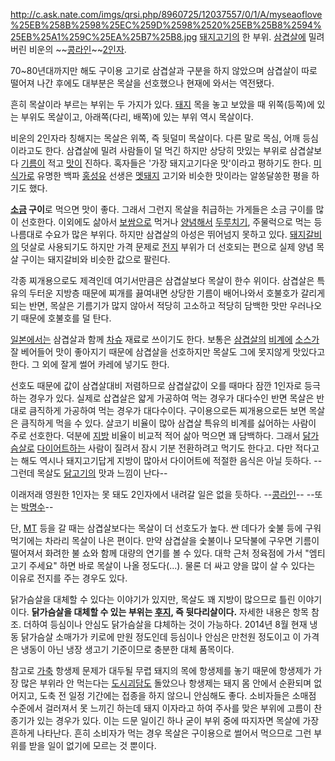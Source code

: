 http://c.ask.nate.com/imgs/qrsi.php/8960725/12037557/0/1/A/myseaoflove%25EB%258B%2598%25EC%259D%2598%2520%25EB%25B8%2594%25EB%25A1%259C%25EA%25B7%25B8.jpg
[[돼지고기]]의 한 부위. [[삼겹살]]에 밀려버린 비운의 ~~[[콩라인]]~~[[2등|2인자]].

70~80년대까지만 해도 구이용 고기로 삼겹살과 구분을 하지 않았으며 삼겹살이 따로 떨어져 나간 후에도 대부분은 목살을 선호했으나 현재에 와서는 역전됐다.

흔히 목살이라 부르는 부위는 두 가지가 있다. [[돼지]] 목을 놓고 보았을 때 위쪽(등쪽)에 있는 부위도 목살이고, 아래쪽(다리, 배쪽)에 있는 부위 역시 목살이다.

비운의 2인자라 칭해지는 목살은 위쪽, 즉 뒷덜미 목살이다. 다른 말로 목심, 어깨 등심이라고도 한다. 삼겹살에 밀려 사람들이 덜 먹긴 하지만 상당히 맛있는 부위로 삼겹살보다 [[기름]]이 적고 [[맛]]이 진하다. 혹자들은 '가장 돼지고기다운 맛'이라고 평하기도 한다. [[미식가]]로 유명한 백파 [[홍성유]] 선생은 [[멧돼지]] 고기와 비슷한 맛이라는 알쏭달쏭한 평을 하기도 했다.

'''[[소금]] 구이'''로 먹으면 맛이 좋다. 그래서 그런지 목살을 취급하는 가게들은 소금 구이를 많이 선호한다. 이외에도 삶아서 [[보쌈]]으로 먹거나 [[양념]]해서 [[두루치기]], 주물럭으로 먹는 등 나름대로 수요가 많은 부위다. 하지만 삼겹살의 아성은 뛰어넘지 못하고 있다. [[돼지갈비]]의 덧살로 사용되기도 하지만 가격 문제로 [[전지]] 부위가 더 선호되는 편으로 실제 양념 목살 구이는 돼지갈비와 비슷한 값으로 팔린다.

각종 찌개용으로도 제격인데 여기서만큼은 삼겹살보다 목살이 한수 위이다. 삼겹살은 특유의 두터운 지방층 때문에 찌개를 끓여내면 상당한 기름이 배어나와서 호불호가 갈리게 되는 반면, 목살은 기름기가 많지 않아서 적당히 고소하고 적당히 담백한 맛만 우러나오기 때문에 호불호를 덜 탄다.

[[일본]]에서는 삼겹살과 함께 [[차슈]] 재료로 쓰이기도 한다. 보통은 [[삼겹살]]의 [[비계]]에 [[소스]]가 잘 베어들어 맛이 좋아지기 때문에 삼겹살을 선호하지만 목살도 그에 못지않게 맛있다고 한다. 그 외에 잘게 썰어 카레에 넣기도 한다.

선호도 때문에 값이 삼겹살대비 저렴하므로 삼겹살값이 오를 때마다 잠깐 1인자로 등극하는 경우가 있다. 실제로 삽겹살은 얇게 가공하여 먹는 경우가 대다수인 반면 목살은 반대로 큼직하게 가공하여 먹는 경우가 대다수이다. 구이용으로든 찌개용으로든 보면 목살은 큼직하게 먹을 수 있다. 살코기 비율이 많아 삼겹살 특유의 비계를 싫어하는 사람이 주로 선호한다. 덕분에 [[지방]] 비율이 비교적 적어 삶아 먹으면 꽤 담백하다. 그래서 [[닭가슴살]]로 [[다이어트]]하는 사람이 질려서 잠시 기분 전환하려고 먹기도 한다고. 다만 적다고는 해도 역시나 돼지고기답게 지방이 많아서 다이어트에 적절한 음식은 아닐 듯하다. --그런데 목살도 [[닭고기]]의 맛과 느낌이 난다--

이래저래 영원한 1인자는 못 돼도 2인자에서 내려갈 일은 없을 듯하다. --[[콩라인]]-- --또는 [[박명수]]--

단, [[MT]] 등을 갈 때는 삼겹살보다는 목살이 더 선호도가 높다. 싼 데다가 숯불 등에 구워 먹기에는 차라리 목살이 나은 편이다. 만약 삼겹살을 숯불이나 모닥불에 구우면 기름이 떨어져서 화려한 불 쇼와 함께 대량의 연기를 볼 수 있다. 대학 근처 정육점에 가서 "엠티 고기 주세요" 하면 바로 목살이 나올 정도다(...). 물론 더 싸고 양을 많이 살 수 있다는 이유로 전지를 주는 경우도 있다.

닭가슴살을 대체할 수 있다는 이야기가 있지만, 목살도 꽤 지방이 많으므로 틀린 이야기이다. '''닭가슴살을 대체할 수 있는 부위는 [[후지]], 즉 뒷다리살이다.''' 자세한 내용은 항목 참조. 더하여 등심이나 안심도 닭가슴살을 댜체하는 것이 가능하다. 2014년 8월 현재 냉동 닭가슴살 소매가가 키로에 만원 정도인데 등심이나 안심은 만천원 정도이고 이 가격은 냉동이 아닌 냉장 생고기 기준이므로 충분한 대체 품목이다. 

참고로 [[가축]] 항생제 문제가 대두될 무렵 돼지의 목에 항생제를 놓기 때문에 항생제가 가장 많은 부위라 안 먹는다는 [[도시괴담]]도 돌았으나 항생제는 돼지 몸 안에서 순환되며 없어지고, 도축 전 일정 기간에는 접종을 하지 않으니 안심해도 좋다. 소비자들은 소매점 수준에서 걸러져서 못 느끼긴 하는데 돼지 이자라고 하여 주사를 맞은 부위에 고름이 찬 종기가 있는 경우가 있다. 이는 드문 일이긴 하나 굳이 부위 중에 따지자면 목살에 가장 흔하게 나타난다. 흔히 소비자가 먹는 경우 목살은 구이용으로 썰어서 먹으므로 그런 부위를 받을 일이 없기에 모르는 것 뿐이다.
